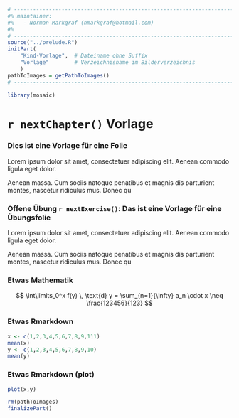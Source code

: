 ```r
# ---------------------------------------------------------------------------
#% maintainer:
#%   - Norman Markgraf (nmarkgraf@hotmail.com)
#%
# ---------------------------------------------------------------------------
source("../prelude.R")
initPart(
    "Kind-Vorlage",  # Dateiname ohne Suffix
    "Vorlage"        # Verzeichnisname im Bilderverzeichnis 
    )
pathToImages = getPathToImages()
# ---------------------------------------------------------------------------

library(mosaic)

```

# `r nextChapter()` Vorlage
 
 
### Dies ist eine Vorlage für eine Folie

Lorem ipsum dolor sit amet, consectetuer adipiscing elit. Aenean commodo ligula eget dolor.

Aenean massa. Cum sociis natoque penatibus et magnis dis parturient montes, nascetur ridiculus mus. Donec qu 

### Offene Übung `r nextExercise()`: Das ist eine Vorlage für eine Übungsfolie {.exercise type=essay}

Lorem ipsum dolor sit amet, consectetuer adipiscing elit. Aenean commodo ligula eget dolor.

Aenean massa. Cum sociis natoque penatibus et magnis dis parturient montes, nascetur ridiculus mus. Donec qu 

### Etwas Mathematik

$$
  \int\limits_0^x f(y) \, \text{d} y = \sum_{n=1}{\infty} a_n \cdot x \neq \frac{123456}{123}
$$

### Etwas Rmarkdown

```r
x <- c(1,2,3,4,5,6,7,8,9,111)
mean(x)
y <- c(1,2,3,4,5,6,7,8,9,10)
mean(y)
```

### Etwas Rmarkdown (plot)

```r
plot(x,y)
```

```r
rm(pathToImages)
finalizePart()
```
